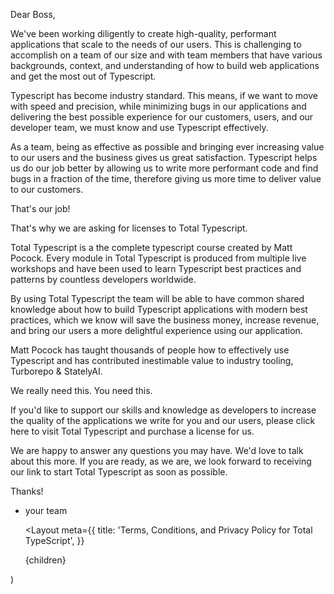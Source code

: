 Dear Boss,

We've been working diligently to create high-quality, performant applications that scale to the needs of our users. This is challenging to accomplish on a team of our size and with team members that have various backgrounds, context, and understanding of how to build web applications and get the most out of Typescript.

Typescript has become industry standard. This means, if we want to move with speed and precision, while minimizing bugs in our applications and delivering the best possible experience for our customers, users, and our developer team, we must know and use Typescript effectively.

As a team, being as effective as possible and bringing ever increasing value to our users and the business gives us great satisfaction. Typescript helps us do our job better by allowing us to write more performant code and find bugs in a fraction of the time, therefore giving us more time to deliver value to our customers.

That's our job!

That's why we are asking for licenses to Total Typescript.

Total Typescript is a the complete typescript course created by Matt Pocock. Every module in Total Typescript is produced from multiple live workshops and have been used to learn Typescript best practices and patterns by countless developers worldwide.

By using Total Typescript the team will be able to have common shared knowledge about how to build Typescript applications with modern best practices, which we know will save the business money, increase revenue, and bring our users a more delightful experience using our application.

Matt Pocock has taught thousands of people how to effectively use Typescript and has contributed inestimable value to industry tooling, Turborepo & StatelyAI.

We really need this. You need this.

If you'd like to support our skills and knowledge as developers to increase the quality of the applications we write for you and our users, please click here to visit Total Typescript and purchase a license for us.

We are happy to answer any questions you may have. We'd love to talk about this more. If you are ready, as we are, we look forward to receiving our link to start Total Typescript as soon as possible.

Thanks!

- your team


  <Layout
    meta={{
      title: 'Terms, Conditions, and Privacy Policy for Total TypeScript',
    }}
  >
    <main className="p-5 py-16 lg:py-24">
      <article className="prose mx-auto">{children}</article>
    </main>
  </Layout>
)
